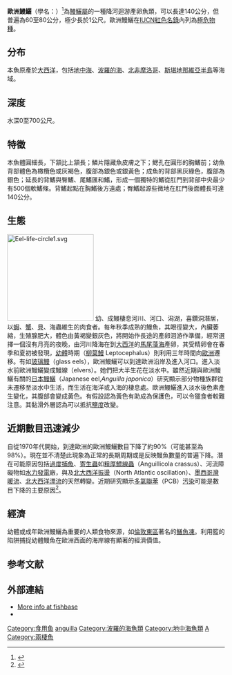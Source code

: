 {{Speciesbox
| name = 歐洲鰻鱺
| status = CR
| status_system = iucn3.1
| status_ref = <ref name="iucn">{{IUCN2008|assessors=Freyhof, J. & Kottelat, M.|year=2008|id=60344|title=Anguilla anguilla|downloaded=2009-03-17}}</ref>
| image = Anguilla anguilla.jpg
| image_width = 250px
| genus = Anguilla
| species = anguilla
| authority = [[Carolus_Linnaeus|Linnaeus]], 1758
}}
'''歐洲鰻鱺'''（學名：''{{lang|la|Anguilla anguilla}}''）<ref>{{ITIS|ID=161128|taxon=Anguilla anguilla|year=2006|date=11 March}}</ref>為[[鰻鱺屬|鰻鱺屬]]的一種降河迴游產卵魚類，可以長達140公分，但普遍為60至80公分，極少長於1公尺。歐洲鰻鱺在[[IUCN紅色名錄|IUCN紅色名錄]]內列為[[極危物種|極危物種]]。

== 分布 ==
本魚原產於[[大西洋|大西洋]]，包括[[地中海|地中海]]、[[波羅的海|波羅的海]]、[[北非|北非]][[摩洛哥|摩洛哥]]、[[斯堪地那維亞半島|斯堪地那維亞半島]]等海域。

== 深度 ==
水深0至700公尺。

== 特徵 ==
本魚體圓細長，下頷比上頷長；鱗片隱藏魚皮膚之下；鰓孔在圓形的胸鰭前；幼魚背部體色為橄欖色或灰褐色，腹部為銀色或銀黃色；成魚的背部黑灰綠色，腹部為銀色；延長的背鰭與臀鰭、尾鰭匯和鰭，形成一個獨特的鰭從肛門到背部中央最少有500個軟鰭條。背鰭起點在胸鰭後方遠處；臀鰭起源些微地在肛門後面體長可達140公分。

== 生態 ==
[[File:Eel-life-circle1.svg|200px]]
幼、成鰻棲息河川、河口、潟湖，喜鑽洞潛居，以[[蝦|蝦]]、[[蟹|蟹]]、[[貝|貝]]、海蟲維生的肉食者。每年秋季成熟的鰻魚，其眼徑變大，內臟萎縮，生殖腺肥大，體色由黃褐變銀灰色，將開始作長途的產卵洄游作準備，經常選擇一個沒有月亮的夜晚，由河川降海在到[[大西洋|大西洋]]的[[馬尾藻海|馬尾藻海]]產卵，其受精卵會在春季和夏初被發現，[[幼體|幼體]]時期（[[柳葉鰻|柳葉鰻]] Leptocephalus）則利用三年時間向[[歐洲|歐洲]]遷移。有如[[玻璃鰻|玻璃鰻]]（glass eels），歐洲鰻鱺可以到達歐洲沿岸及進入河口。進入淡水前歐洲鰻鱺變成鰻線（elvers）。她們把大半生花在淡水中。雖然近期與歐洲鰻鱺有關的[[日本鰻鱺|日本鰻鱺]]（Japanese eel,''Anguilla japonica''）研究顯示部分物種族群從未遷移至淡水中生活，而生活在海洋或入海的棲息處。歐洲鰻鱺進入淡水後色素產生變化，其腹部會變成黃色。有假設認為黃色有助成為保護色，可以令獵食者較難注意。其黏滑外層認為可以抵抗[[鹽度|鹽度]]改變。

== 近期數目迅速減少 ==
自從1970年代開始，到達歐洲的歐洲鰻鱺數目下降了約90%（可能甚至為98%）。現在並不清楚此現象為正常的長期周期或是反映鰻魚數量的普遍下降。潛在可能原因包括[[過度捕魚|過度捕魚]]、[[寄生蟲|寄生蟲]]如[[粗厚鰾線蟲|粗厚鰾線蟲]]（Anguillicola crassus）、河流障礙物如[[水力發電|水力發電]]廠，與及[[北大西洋振盪|北大西洋振盪]]（North Atlantic oscillation）、[[墨西哥灣暖流|墨西哥灣暖流]]、[[北大西洋漂流|北大西洋漂流]]的天然轉變。近期研究顯示[[多氯聯苯|多氯聯苯]]（PCB）[[污染|污染]]可能是數目下降的主要原因<ref>{{cite journal | title=PCBs are killing off eels |url=http://www.newscientist.com/channel/earth/mg18925423.000-pcbs-are-killing-off-eels.html |journal=[[New_Scientist|New Scientist]] |volume=2452 |pages=6 |year=2006}}</ref>。

== 經濟 ==
幼體或成年歐洲鰻鱺為重要的人類食物來源，如[[倫敦東區|倫敦東區]]著名的[[鱔魚凍|鱔魚凍]]。利用籃的陷阱捕捉幼體鰻魚在歐洲西面的海岸線有顯著的經濟價值。

== 参考文献 ==
{{reflist}}

== 外部連結 ==
* [http://www.fishbase.org/Summary/SpeciesSummary.cfm?ID=35&genusname=Anguilla&speciesname=anguilla More info at fishbase] {{Wayback|url=http://www.fishbase.org/Summary/SpeciesSummary.cfm?ID=35&genusname=Anguilla&speciesname=anguilla |date=20050419180839 }}
* {{FishBase_species|genus=Anguilla|species=anguilla|year=2005|month=10}}
{{Taxonbar|from=Q26387}}

[[Category:食用鱼|Category:食用鱼]]
[[Category:鰻鱺屬|anguilla]]
[[Category:波羅的海魚類|Category:波羅的海魚類]]
[[Category:地中海魚類|Category:地中海魚類]]
[[Category:1758年描述的魚類|A]]
[[Category:兩棲魚|Category:兩棲魚]]